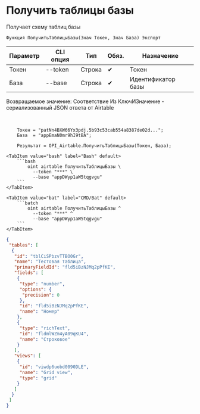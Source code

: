 ﻿---
sidebar_position: 2
description: Получить таблицы базы и другие функции для работы с Airtable в Открытом пакете интеграций - бесплатной open-source библиотеке интеграций для 1С:Предприятие 8, OneScript и CLI
keywords: [1C, 1С, 1С:Предприятие, 1С:Предприятие 8.3, API, Интеграция, Сервисы, Обмен, OneScript, CLI, Airtable]
---


# Получить таблицы базы
 Получает схему таблиц базы



`Функция ПолучитьТаблицыБазы(Знач Токен, Знач База) Экспорт`

  | Параметр | CLI опция | Тип | Обяз. | Назначение |
  |-|-|-|-|-|
  | Токен | --token | Строка | &#x2714; | Токен |
  | База | --base | Строка | &#x2714; | Идентификатор базы |

  
  Возвращаемое значение:   Соответствие Из КлючИЗначение - сериализованный JSON ответа от Airtable

<br/>




```bsl title="Пример использования для 1С:Предприятие/OneScript"
    Токен = "patNn4BXW66Yx3pdj.5b93c53cab554a8387de02d...";
    База  = "appEmaN0mr9hI9tBA";

    Результат = OPI_Airtable.ПолучитьТаблицыБазы(Токен, База);
```
    

 <Tabs>
  
    <TabItem value="bash" label="Bash" default>
        ```bash
            oint airtable ПолучитьТаблицыБазы \
              --token "***" \
              --base "appDWyp1aW5tqgvgu"
        ```
    </TabItem>
  
    <TabItem value="bat" label="CMD/Bat" default>
        ```batch
            oint airtable ПолучитьТаблицыБазы ^
              --token "***" ^
              --base "appDWyp1aW5tqgvgu"
        ```
    </TabItem>
</Tabs>


```json title="Результат"
{
 "tables": [
  {
   "id": "tblCiSPbzvTTBO0Gr",
   "name": "Тестовая таблица",
   "primaryFieldId": "fld5iBzNJMq2pPfKE",
   "fields": [
    {
     "type": "number",
     "options": {
      "precision": 0
     },
     "id": "fld5iBzNJMq2pPfKE",
     "name": "Номер"
    },
    {
     "type": "richText",
     "id": "fldmlWZm4yA09qKU4",
     "name": "Строковое"
    }
   ],
   "views": [
    {
     "id": "viwdp6uobd0090DLE",
     "name": "Grid view",
     "type": "grid"
    }
   ]
  }
 ]
}
```
